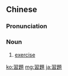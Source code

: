 {{also|习题}}
==Chinese==
{{zh-forms|s=习题}}

===Pronunciation===
{{zh-pron
|m=xítí
|c=zaap6 tai4
|mn=qz,tp,xm:si̍p-tôe/kh,zz:si̍p-tê
|cat=n
}}

===Noun===
{{zh-noun}}

# [[exercise]] {{gloss|task in a textbook or set by a teacher}} {{zh-mw|m:道}}

{{zh-cat|Advanced}}

[[ko:習題]]
[[mg:習題]]
[[ja:習題]]